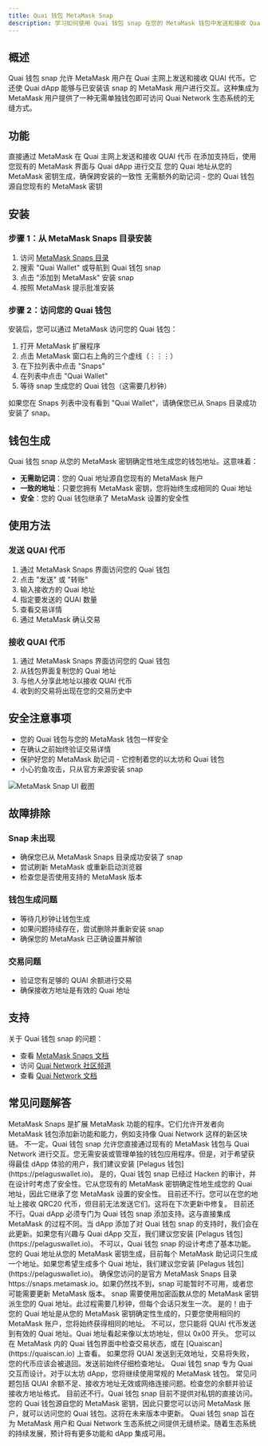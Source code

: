 ```yaml
---
title: Quai 钱包 MetaMask Snap
description: 学习如何使用 Quai 钱包 snap 在您的 MetaMask 钱包中发送和接收 Quai。
---
```


## 概述

Quai 钱包 snap 允许 MetaMask 用户在 Quai 主网上发送和接收 QUAI 代币。它还使 Quai dApp 能够与已安装该 snap 的 MetaMask 用户进行交互。这种集成为 MetaMask 用户提供了一种无需单独钱包即可访问 Quai Network 生态系统的无缝方式。

## 功能

<CardGroup cols={2}>
  <Card
    title='QUAI 代币支持'
    icon='coins'
  >
    直接通过 MetaMask 在 Quai 主网上发送和接收 QUAI 代币
  </Card>
  <Card
    title='dApp 集成'
    icon='puzzle-piece'
  >
    在添加支持后，使用您现有的 MetaMask 界面与 Quai dApp 进行交互
  </Card>
  <Card
    title='确定性地址'
    icon='key'
  >
    您的 Quai 地址从您的 MetaMask 密钥生成，确保跨安装的一致性
  </Card>
  <Card
    title='无需助记词'
    icon='shield-check'
  >
    无需额外的助记词 - 您的 Quai 钱包源自您现有的 MetaMask 密钥
  </Card>
</CardGroup>

## 安装

### 步骤 1：从 MetaMask Snaps 目录安装

1. 访问 [MetaMask Snaps 目录](https://snaps.metamask.io)
2. 搜索 "Quai Wallet" 或导航到 Quai 钱包 snap
3. 点击 "添加到 MetaMask" 安装 snap
4. 按照 MetaMask 提示批准安装

### 步骤 2：访问您的 Quai 钱包

安装后，您可以通过 MetaMask 访问您的 Quai 钱包：

1. 打开 MetaMask 扩展程序
2. 点击 MetaMask 窗口右上角的三个虚线（⋮⋮⋮）
3. 在下拉列表中点击 "Snaps"
4. 在列表中点击 "Quai Wallet"
5. 等待 snap 生成您的 Quai 钱包（这需要几秒钟）

<Warning>
如果您在 Snaps 列表中没有看到 "Quai Wallet"，请确保您已从 Snaps 目录成功安装了 snap。
</Warning>

## 钱包生成

Quai 钱包 snap 从您的 MetaMask 密钥确定性地生成您的钱包地址。这意味着：

- **无需助记词**：您的 Quai 地址源自您现有的 MetaMask 账户
- **一致的地址**：只要您拥有 MetaMask 密钥，您将始终生成相同的 Quai 地址
- **安全**：您的 Quai 钱包继承了 MetaMask 设置的安全性

## 使用方法

### 发送 QUAI 代币

1. 通过 MetaMask Snaps 界面访问您的 Quai 钱包
2. 点击 "发送" 或 "转账"
3. 输入接收方的 Quai 地址
4. 指定要发送的 QUAI 数量
5. 查看交易详情
6. 通过 MetaMask 确认交易

### 接收 QUAI 代币

1. 通过 MetaMask Snaps 界面访问您的 Quai 钱包
2. 从钱包界面复制您的 Quai 地址
3. 与他人分享此地址以接收 QUAI 代币
4. 收到的交易将出现在您的交易历史中

## 安全注意事项

- 您的 Quai 钱包与您的 MetaMask 钱包一样安全
- 在确认之前始终验证交易详情
- 保护好您的 MetaMask 助记词 - 它控制着您的以太坊和 Quai 钱包
- 小心钓鱼攻击，只从官方来源安装 snap

<Frame>
  <img src="/images/metamask-snap.png" alt="MetaMask Snap UI 截图" />
</Frame>

## 故障排除

### Snap 未出现
- 确保您已从 MetaMask Snaps 目录成功安装了 snap
- 尝试刷新 MetaMask 或重新启动浏览器
- 检查您是否使用支持的 MetaMask 版本

### 钱包生成问题
- 等待几秒钟让钱包生成
- 如果问题持续存在，尝试删除并重新安装 snap
- 确保您的 MetaMask 已正确设置并解锁

### 交易问题
- 验证您有足够的 QUAI 余额进行交易
- 确保接收方地址是有效的 Quai 地址

## 支持

关于 Quai 钱包 snap 的问题：
- 查看 [MetaMask Snaps 文档](https://docs.metamask.io/guide/snaps.html)
- 访问 [Quai Network 社区频道](https://discord.gg/quai)
- 查看 [Quai Network 文档](/learn/introduction)

## 常见问题解答

<AccordionGroup>
  <Accordion title="什么是 MetaMask Snap？">
    MetaMask Snaps 是扩展 MetaMask 功能的程序。它们允许开发者向 MetaMask 钱包添加新功能和能力，例如支持像 Quai Network 这样的新区块链。
  </Accordion>
  
  <Accordion title="我需要为 Quai Network 准备单独的钱包吗？">
    不一定。Quai 钱包 snap 允许您直接通过现有的 MetaMask 钱包与 Quai Network 进行交互。您无需安装或管理单独的钱包应用程序。但是，对于希望获得最佳 dApp 体验的用户，我们建议安装 [Pelagus 钱包](https://pelaguswallet.io)。
  </Accordion>
  
  <Accordion title="使用 Quai 钱包 snap 安全吗？">
    是的，Quai 钱包 snap 已经过 Hacken 的审计，并在设计时考虑了安全性。它从您现有的 MetaMask 密钥确定性地生成您的 Quai 地址，因此它继承了您 MetaMask 设置的安全性。
  </Accordion>

  <Accordion title="我可以在 Quai 钱包 snap 中存储其他代币吗？">
    目前还不行。您可以在您的地址上接收 QRC20 代币，但目前无法发送它们。这将在下次更新中修复。
  </Accordion>

  <Accordion title="我可以使用 Quai 钱包 snap 与 Quai dApp 交互吗？">
    目前还不行。Quai dApp 必须专门为 Quai 钱包 snap 添加支持。这与直接集成 MetaMask 的过程不同。当 dApp 添加了对 Quai 钱包 snap 的支持时，我们会在此更新。如果您有兴趣与 Quai dApp 交互，我们建议您安装 [Pelagus 钱包](https://pelaguswallet.io)。
  </Accordion>

  <Accordion title="我可以在 Quai 钱包 snap 中创建新地址吗？">
    不可以，Quai 钱包 snap 的设计考虑了基本功能。您的 Quai 地址从您的 MetaMask 密钥生成，目前每个 MetaMask 助记词只生成一个地址。如果您希望生成多个 Quai 地址，我们建议您安装 [Pelagus 钱包](https://pelaguswallet.io)。
  </Accordion>

  <Accordion title="我在 Snaps 目录中找不到 Quai 钱包 snap。我该怎么办？">
    确保您访问的是官方 MetaMask Snaps 目录 https://snaps.metamask.io。如果仍然找不到，snap 可能暂时不可用，或者您可能需要更新 MetaMask 版本。
  </Accordion>
  
  <Accordion title="为什么生成我的 Quai 钱包需要几秒钟？">
    snap 需要使用加密函数从您的 MetaMask 密钥派生您的 Quai 地址。此过程需要几秒钟，但每个会话只发生一次。
  </Accordion>
  
  <Accordion title="使用相同的 MetaMask 账户安装 snap 时，我每次都会获得相同的 Quai 地址吗？">
    是的！由于您的 Quai 地址是从您的 MetaMask 密钥确定性生成的，只要您使用相同的 MetaMask 账户，您将始终获得相同的地址。
  </Accordion>
  
  <Accordion title="我可以将 QUAI 代币发送到任何以太坊地址吗？">
    不可以，您只能将 QUAI 代币发送到有效的 Quai 地址。Quai 地址看起来像以太坊地址，但以 0x00 开头。
  </Accordion>
  
  <Accordion title="我如何知道交易是否成功？">
    您可以在 MetaMask 内的 Quai 钱包界面中检查交易状态，或在 [Quaiscan](https://quaiscan.io) 上查看。
  </Accordion>
  
  <Accordion title="如果我将 QUAI 发送到无效地址会发生什么？">
    如果您将 QUAI 发送到无效地址，交易将失败，您的代币应该会被退回。发送前始终仔细检查地址。
  </Accordion>
  
  <Accordion title="我可以将 Quai 钱包 snap 与现有的以太坊 dApp 一起使用吗？">
    Quai 钱包 snap 专为 Quai 交互而设计。对于以太坊 dApp，您将继续使用常规的 MetaMask 钱包。
  </Accordion>
  
  <Accordion title="我在尝试发送 QUAI 时遇到错误。可能是什么问题？">
    常见问题包括 QUAI 余额不足、接收方地址无效或网络连接问题。检查您的余额并验证接收方地址格式。
  </Accordion>
  
  <Accordion title="我可以导出我的 Quai 私钥吗？">
    目前还不行。Quai 钱包 snap 目前不提供对私钥的直接访问。您的 Quai 钱包源自您的 MetaMask 密钥，因此只要您可以访问 MetaMask 账户，就可以访问您的 Quai 钱包。这将在未来版本中更新。
  </Accordion>
</AccordionGroup>

<Info>
Quai 钱包 snap 旨在为 MetaMask 用户和 Quai Network 生态系统之间提供无缝桥梁。随着生态系统的持续发展，预计将有更多功能和 dApp 集成可用。
</Info>